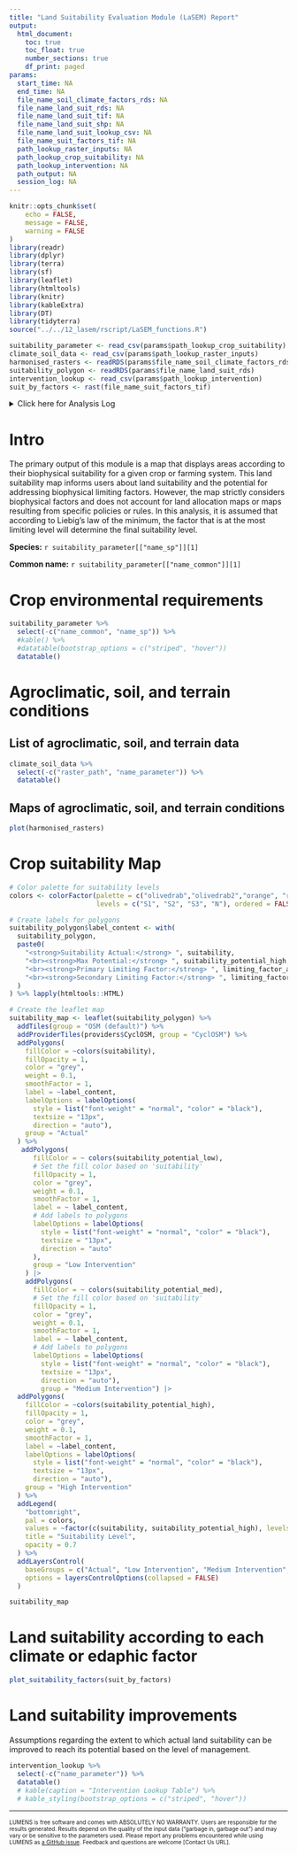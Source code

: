 ```yaml
---
title: "Land Suitability Evaluation Module (LaSEM) Report"
output: 
  html_document:
    toc: true
    toc_float: true
    number_sections: true
    df_print: paged
params:
  start_time: NA
  end_time: NA
  file_name_soil_climate_factors_rds: NA
  file_name_land_suit_rds: NA
  file_name_land_suit_tif: NA
  file_name_land_suit_shp: NA
  file_name_land_suit_lookup_csv: NA
  file_name_suit_factors_tif: NA
  path_lookup_raster_inputs: NA
  path_lookup_crop_suitability: NA
  path_lookup_intervention: NA
  path_output: NA
  session_log: NA
---
```


```r
knitr::opts_chunk$set(
	echo = FALSE,
	message = FALSE,
	warning = FALSE
)
library(readr)
library(dplyr)
library(terra)
library(sf)
library(leaflet)
library(htmltools)
library(knitr)
library(kableExtra)
library(DT)
library(tidyterra)
source("../../12_lasem/rscript/LaSEM_functions.R")

suitability_parameter <- read_csv(params$path_lookup_crop_suitability)
climate_soil_data <- read_csv(params$path_lookup_raster_inputs)
harmonised_rasters <- readRDS(params$file_name_soil_climate_factors_rds)
suitability_polygon <- readRDS(params$file_name_land_suit_rds)
intervention_lookup <- read_csv(params$path_lookup_intervention)
suit_by_factors <- rast(file_name_suit_factors_tif)
```

<details><summary>Click here for Analysis Log</summary>

```r
analysis_log <- tribble(
  ~Category, ~Details,
  "Analysis Start", params$start_time,
  "Analysis End", params$end_time,
  "Input Data and Parameters", "",
  "1. Raster inputs lookup", params$path_lookup_raster_inputs,
  "2. Crop suitability parameters", params$path_lookup_crop_suitability,
  "3. Intervention lookup", params$path_lookup_intervention,
  "Outputs", "",
  "1. Land suitability map (raster)", params$file_name_land_suit_tif,
  "2. Land suitability map lookup table", params$file_name_land_suit_lookup_csv,
  "3. Land suitability map (polygon)", file_name_land_suit_shp,
  "Output Workspace", params$path_output,
  "Session Summary", ""
) %>% rbind(params$session_log)
analysis_log %>%
kbl(caption = "Analysis Log", escape = FALSE) %>%
kable_paper("hover", full_width = F)
```
</details>

# Intro

The primary output of this module is a map that displays areas according to their biophysical suitability for a given crop or farming system. This land suitability map informs users about land suitability and the potential for addressing biophysical limiting factors. However, the map strictly considers biophysical factors and does not account for land allocation maps or maps resulting from specific policies or rules. In this analysis, it is assumed that according to Liebig's law of the minimum, the factor that is at the most limiting level will determine the final suitability level.

**Species:** `r suitability_parameter[["name_sp"]][1]`

**Common name:** `r suitability_parameter[["name_common"]][1]`

# Crop environmental requirements

```r
suitability_parameter %>% 
  select(-c("name_common", "name_sp")) %>%
  #kable() %>%
  #datatable(bootstrap_options = c("striped", "hover"))
  datatable()
```

# Agroclimatic, soil, and terrain conditions

## List of agroclimatic, soil, and terrain data

```r
climate_soil_data %>% 
  select(-c("raster_path", "name_parameter")) %>%
  datatable()
```

## Maps of agroclimatic, soil, and terrain conditions

```r
plot(harmonised_rasters)
```

# Crop suitability Map

```r
# Color palette for suitability levels
colors <- colorFactor(palette = c("olivedrab","olivedrab2","orange", "red"),
                      levels = c("S1", "S2", "S3", "N"), ordered = FALSE)

# Create labels for polygons
suitability_polygon$label_content <- with(
  suitability_polygon,
  paste0(
    "<strong>Suitability Actual:</strong> ", suitability,
    "<br><strong>Max Potential:</strong> ", suitability_potential_high,
    "<br><strong>Primary Limiting Factor:</strong> ", limiting_factor_actual,
    "<br><strong>Secondary Limiting Factor:</strong> ", limiting_factor_potential
  )
) %>% lapply(htmltools::HTML)

# Create the leaflet map
suitability_map <- leaflet(suitability_polygon) %>% 
  addTiles(group = "OSM (default)") %>% 
  addProviderTiles(providers$CyclOSM, group = "CyclOSM") %>% 
  addPolygons(
    fillColor = ~colors(suitability),
    fillOpacity = 1,
    color = "grey",
    weight = 0.1,
    smoothFactor = 1, 
    label = ~label_content,
    labelOptions = labelOptions(
      style = list("font-weight" = "normal", "color" = "black"),
      textsize = "13px",
      direction = "auto"),
    group = "Actual"
  ) %>% 
   addPolygons(
      fillColor = ~ colors(suitability_potential_low),
      # Set the fill color based on 'suitability'
      fillOpacity = 1,
      color = "grey",
      weight = 0.1,
      smoothFactor = 1,
      label = ~ label_content,
      # Add labels to polygons
      labelOptions = labelOptions(
        style = list("font-weight" = "normal", "color" = "black"),
        textsize = "13px",
        direction = "auto"
      ),
      group = "Low Intervention"
    ) |>
    addPolygons(
      fillColor = ~ colors(suitability_potential_med),
      # Set the fill color based on 'suitability'
      fillOpacity = 1,
      color = "grey",
      weight = 0.1,
      smoothFactor = 1,
      label = ~ label_content,
      # Add labels to polygons
      labelOptions = labelOptions(
        style = list("font-weight" = "normal", "color" = "black"),
        textsize = "13px",
        direction = "auto"),
        group = "Medium Intervention") |>
  addPolygons(
    fillColor = ~colors(suitability_potential_high),
    fillOpacity = 1,
    color = "grey",
    weight = 0.1,
    smoothFactor = 1,
    label = ~label_content,
    labelOptions = labelOptions(
      style = list("font-weight" = "normal", "color" = "black"),
      textsize = "13px",
      direction = "auto"),
    group = "High Intervention"
  ) %>%
  addLegend(
    "bottomright",
    pal = colors,
    values = ~factor(c(suitability, suitability_potential_high), levels = c("S1", "S2", "S3", "N")),
    title = "Suitability Level",
    opacity = 0.7
  ) %>%
  addLayersControl(
    baseGroups = c("Actual", "Low Intervention", "Medium Intervention", "High Intervention"),
    options = layersControlOptions(collapsed = FALSE)
  )

suitability_map
```

# Land suitability according to each climate or edaphic factor

```r
plot_suitability_factors(suit_by_factors)
```

# Land suitability improvements

Assumptions regarding the extent to which actual land suitability can be improved to reach its potential based on the level of management.

```r
intervention_lookup %>% 
  select(-c("name_parameter")) %>%
  datatable()
  # kable(caption = "Intervention Lookup Table") %>%
  # kable_styling(bootstrap_options = c("striped", "hover"))
```

------------------------------------------------------------------------

<font size="1"> LUMENS is free software and comes with ABSOLUTELY NO WARRANTY. Users are responsible for the results generated. Results depend on the quality of the input data ("garbage in, garbage out") and may vary or be sensitive to the parameters used. Please report any problems encountered while using LUMENS as [a GitHub issue](https://github.com/icraf-indonesia/lumens-shiny/issues). Feedback and questions are welcome [Contact Us URL]. </font size>